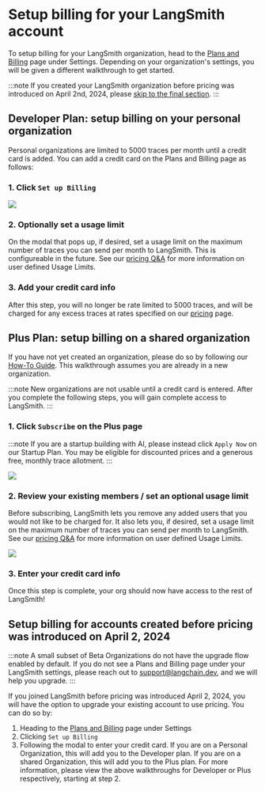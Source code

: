 # Setup billing for your LangSmith account

To setup billing for your LangSmith organization, head to the
[Plans and Billing](https://smith.langchain.com/settings/payments) page under Settings. Depending
on your organization's settings, you will be given a different walkthrough to get started.

:::note
If you created your LangSmith organization before pricing was introduced on April 2nd, 2024, please [skip to the final section](#setup-billing-for-accounts-created-before-pricing-was-introduced-on-april-2-2024).
:::

## Developer Plan: setup billing on your personal organization

Personal organizations are limited to 5000 traces per month until a credit card is added. You can
add a credit card on the Plans and Billing page as follows:

### 1. Click `Set up Billing`

![](../static/free_tier_billing_page.png)

### 2. Optionally set a usage limit

On the modal that pops up, if desired, set a usage limit on the maximum number of traces you can send per month to LangSmith. This
is configureable in the future. See our [pricing Q&A](../../pricing#can-i-limit-how-much-i-spend-on-tracing) for more information on user defined Usage Limits.

### 3. Add your credit card info

After this step, you will no longer be rate limited to 5000 traces, and will be charged for any excess
traces at rates specified on our [pricing](../../pricing) page.

## Plus Plan: setup billing on a shared organization

If you have not yet created an organization, please do so by following our [How-To Guide](../create_organization). This walkthrough assumes you are
already in a new organization.

:::note
New organizations are not usable until a credit card is entered. After you complete the following steps, you will
gain complete access to LangSmith.
:::

### 1. Click `Subscribe` on the Plus page

:::note
If you are a startup building with AI, please instead click `Apply Now` on our Startup Plan. You may be
eligible for discounted prices and a generous free, monthly trace allotment.
:::

![](../static/new_org_billing_page.png)

### 2. Review your existing members / set an optional usage limit

Before subscribing, LangSmith lets you remove any added users that you would not
like to be charged for. It also lets you, if desired, set a usage limit on the maximum number of traces you can send per month to LangSmith.
See our [pricing Q&A](../../pricing#can-i-limit-how-much-i-spend-on-tracing) for more information on user defined Usage Limits.

![](../static/new_org_manage_spend.png)

### 3. Enter your credit card info

Once this step is complete, your org should now have access to the rest of LangSmith!

## Setup billing for accounts created before pricing was introduced on April 2, 2024

:::note
A small subset of Beta Organizations do not have the upgrade flow enabled by default. If you do not see a
Plans and Billing page under your LangSmith settings, please reach out to support@langchain.dev, and we will
help you upgrade.
:::

If you joined LangSmith before pricing was introduced April 2, 2024, you will have the option to upgrade your
existing account to use pricing. You can do so by:

1. Heading to the [Plans and Billing](https://smith.langchain.com/settings/payments) page under Settings
2. Clicking `Set up Billing`
3. Following the modal to enter your credit card. If you are on a Personal Organization, this will add you
   to the Developer plan. If you are on a shared Organization, this will add you to the Plus plan. For more information,
   please view the above walkthroughs for Developer or Plus respectively, starting at step 2.
